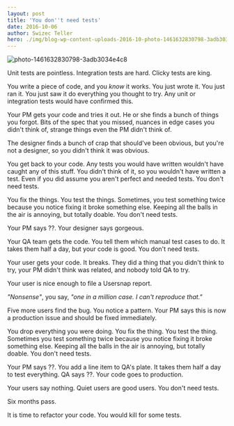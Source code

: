 ```yaml
---
layout: post
title: 'You don''t need tests'
date: 2016-10-06
author: Swizec Teller
hero: ./img/blog-wp-content-uploads-2016-10-photo-1461632830798-3adb3034e4c8-1024x684.jpg
---
```

![photo-1461632830798-3adb3034e4c8](./img/blog-wp-content-uploads-2016-10-photo-1461632830798-3adb3034e4c8-1024x684.jpg)



Unit tests are pointless. Integration tests are hard. Clicky tests are king.



You write a piece of code, and you _know_ it works. You just wrote it. You just ran it. You just saw it do everything you thought to try. Any unit or integration tests would have confirmed this.



Your PM gets your code and tries it out. He or she finds a bunch of things you forgot. Bits of the spec that you missed, nuances in edge cases you didn't think of, strange things even the PM didn't think of.



The designer finds a bunch of crap that should've been obvious, but you're not a designer, so you didn't think it was obvious.



You get back to your code. Any tests you would have written wouldn't have caught any of this stuff. You didn't think of it, so you wouldn't have written a test. Even if you did assume you aren't perfect and needed tests. You don't need tests.



You fix the things. You test the things. Sometimes, you test something twice because you notice fixing it broke something else. Keeping all the balls in the air is annoying, but totally doable. You don't need tests.



Your PM says ??. Your designer says gorgeous.



Your QA team gets the code. You tell them which manual test cases to do. It takes them half a day, but your code is good. You don't need tests.



Your user gets your code. It breaks. They did a thing that you didn't think to try, your PM didn't think was related, and nobody told QA to try.



Your user is nice enough to file a Usersnap report.



_"Nonsense"_, you say, _"one in a million case. I can't reproduce that."_



Five more users find the bug. You notice a pattern. Your PM says this is now a production issue and should be fixed immediately.



You drop everything you were doing. You fix the thing. You test the thing. Sometimes you test something twice because you notice fixing it broke something else. Keeping all the balls in the air is annoying, but totally doable. You don't need tests.



Your PM says ??. You add a line item to QA's plate. It takes them half a day to test everything. QA says ??. Your code goes to production.



Your users say nothing. Quiet users are good users. You don't need tests.



Six months pass.



It is time to refactor your code. You would kill for some tests.